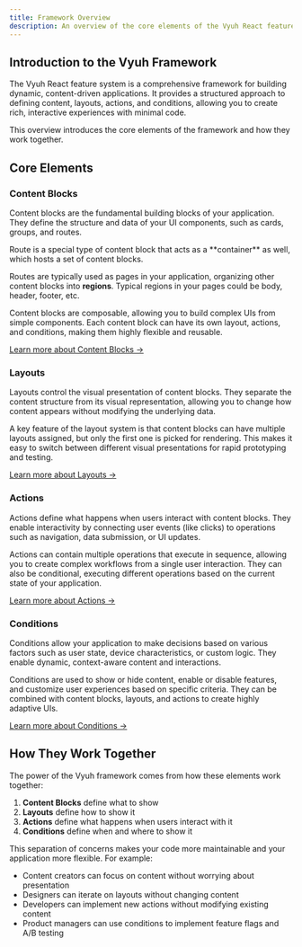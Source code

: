 ```yaml
---
title: Framework Overview
description: An overview of the core elements of the Vyuh React feature system
---
```



## Introduction to the Vyuh Framework

The Vyuh React feature system is a comprehensive framework for building dynamic,
content-driven applications. It provides a structured approach to defining
content, layouts, actions, and conditions, allowing you to create rich,
interactive experiences with minimal code.

This overview introduces the core elements of the framework and how they work
together.

## Core Elements

### Content Blocks

Content blocks are the fundamental building blocks of your application. They
define the structure and data of your UI components, such as cards, groups, and
routes.

<Aside title={'The Route content block'}>
Route is a special type of content block that acts as a **container** as well,
which hosts a set of content blocks.

Routes are typically used as pages in your application, organizing other content
blocks into **regions**. Typical regions in your pages could be body, header,
footer, etc.

</Aside>

Content blocks are composable, allowing you to build complex UIs from simple
components. Each content block can have its own layout, actions, and conditions,
making them highly flexible and reusable.

[Learn more about Content Blocks →](/react/guides/content-blocks/)

### Layouts

Layouts control the visual presentation of content blocks. They separate the
content structure from its visual representation, allowing you to change how
content appears without modifying the underlying data.

A key feature of the layout system is that content blocks can have multiple
layouts assigned, but only the first one is picked for rendering. This makes it
easy to switch between different visual presentations for rapid prototyping and
testing.

[Learn more about Layouts →](/react/guides/layouts)

### Actions

Actions define what happens when users interact with content blocks. They enable
interactivity by connecting user events (like clicks) to operations such as
navigation, data submission, or UI updates.

Actions can contain multiple operations that execute in sequence, allowing you
to create complex workflows from a single user interaction. They can also be
conditional, executing different operations based on the current state of your
application.

[Learn more about Actions →](/react/guides/actions)

### Conditions

Conditions allow your application to make decisions based on various factors
such as user state, device characteristics, or custom logic. They enable
dynamic, context-aware content and interactions.

Conditions are used to show or hide content, enable or disable features, and
customize user experiences based on specific criteria. They can be combined with
content blocks, layouts, and actions to create highly adaptive UIs.

[Learn more about Conditions →](/react/guides/conditions)

## How They Work Together

The power of the Vyuh framework comes from how these elements work together:

1. **Content Blocks** define what to show
2. **Layouts** define how to show it
3. **Actions** define what happens when users interact with it
4. **Conditions** define when and where to show it

This separation of concerns makes your code more maintainable and your
application more flexible. For example:

- Content creators can focus on content without worrying about presentation
- Designers can iterate on layouts without changing content
- Developers can implement new actions without modifying existing content
- Product managers can use conditions to implement feature flags and A/B testing
